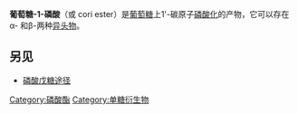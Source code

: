 {{chembox
| verifiedrevid = 443837963
| ImageFile = Glucose 1-phosphate.svg
| ImageSize = 150px
| ImageCaption = Anionic form of α-<small>D</small>-glucose 1-phosphate
| ImageFile2 =Cori_ester.png
| ImageSize2 = 150px
| ImageCaption2 = Neutral form of α-<small>D</small>-glucose 1-phosphate
| IUPACName = Glucose 1-phosphate
| OtherNames = Cori ester
| Section1 = {{Chembox Identifiers
|   ChemSpiderID_Ref = {{chemspidercite|correct|chemspider}}
| ChemSpiderID = 388311
| InChI = 1/C6H13O9P/c7-1-2-3(8)4(9)5(10)6(14-2)15-16(11,12)13/h2-10H,1H2,(H2,11,12,13)/t2-,3-,4+,5-,6?/m1/s1
| InChIKey = HXXFSFRBOHSIMQ-GASJEMHNBR
| StdInChI_Ref = {{stdinchicite|correct|chemspider}}
| StdInChI = 1S/C6H13O9P/c7-1-2-3(8)4(9)5(10)6(14-2)15-16(11,12)13/h2-10H,1H2,(H2,11,12,13)/t2-,3-,4+,5-,6?/m1/s1
| StdInChIKey_Ref = {{stdinchicite|correct|chemspider}}
| StdInChIKey = HXXFSFRBOHSIMQ-GASJEMHNSA-N
| CASNo_Ref = {{cascite|correct|CAS}}
| CASNo = 59-56-3
|   PubChem = 65533
|   ChEBI_Ref = {{ebicite|correct|EBI}}
| ChEBI = 16077
| SMILES = O=P(O)(OC1O[C@@H]([C@@H](O)[C@H](O)[C@H]1O)CO)O
|   MeSHName = glucose-1-phosphate
  }}
| Section2 = {{Chembox Properties
|   C=6|H=13|O=9|P=1
|   Appearance = 
|   Density = 
|   MeltingPt = 
|   BoilingPt = 
  }}
| Section3 = {{Chembox Hazards
|   Solubility = 
|   MainHazards = 
|   FlashPt = 
|   Autoignition = 
  }}
}}

'''葡萄糖-1-磷酸'''（{{lang-en|Glucose 1-phosphate}}或 cori ester）是[[葡萄糖|葡萄糖]]上1'-碳原子[[磷酸化|磷酸化]]的产物，它可以存在α- 和β-两种[[磷酸戊糖途径|异头物]]。

==另见==
* [[磷酸戊糖途径|磷酸戊糖途径]]

{{Glycogenesis and glycogenolysis metabolic intermediates}}
{{Fructose and galactose metabolic intermediates}}

[[Category:磷酸酯|Category:磷酸酯]]
[[Category:单糖衍生物|Category:单糖衍生物]]